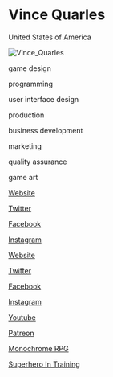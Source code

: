 # Vince Quarles

<Location>

United States of America

</Location>

![Vince_Quarles](./directory_images/Vince_Quarles_v1.webp)

<Skills>

game design

programming

user interface design

production

business development

marketing

quality assurance

game art

</Skills>

<Personal>

[Website](http://dvnc.tech)

[Twitter](https://twitter.com/weebceo)

[Facebook](https://facebook.com/vincent.quarles.7)

[Instagram](https://instagram.com/weebceo)

</Personal>

<Business>

[Website](http://dvnc.tech)

[Twitter](https://twitter.com/dvnc_tech)

[Facebook](https://facebook.com/dvnctech)

[Instagram](https://instagram.com/dvnc_tech)

[Youtube](https://youtube.com/channel/UCOIs6Mc5_CHFWktJVScaDGQ)

[Patreon](https://www.patreon.com/dvnc)

</Business>



<Games>

[Monochrome RPG](https://dvnc.itch.io/monochromerpg-episode-1)

[Superhero In Training](https://dvnc.itch.io/sht)

</Games>

